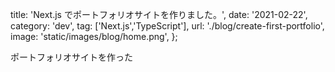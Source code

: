 
  title: 'Next.js でポートフォリオサイトを作りました。',
  date: '2021-02-22',
  category: 'dev',
  tag: ['Next.js','TypeScript'],
  url: './blog/create-first-portfolio',
  image: 'static/images/blog/home.png',
};


ポートフォリオサイトを作った